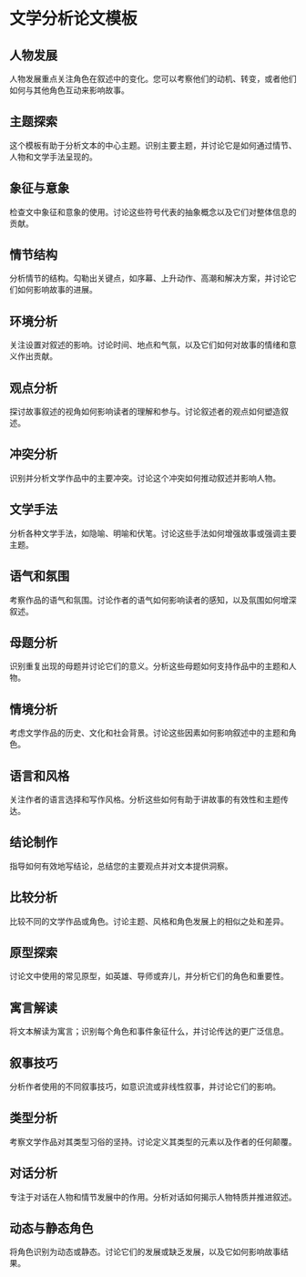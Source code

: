 # 文学分析论文模板


<div style={{ width: "100%", padding: 20, height: "70vh" }}>
  <Chat
    welcome={"嗨，您想讨论或生成哪种类型的模板？"}
    teacherName={"Alex"}
    systemPrompt={"请帮助此用户找到他（她）想要的论文模板！"}
  />
</div>

## 人物发展

人物发展重点关注角色在叙述中的变化。您可以考察他们的动机、转变，或者他们如何与其他角色互动来影响故事。

## 主题探索

这个模板有助于分析文本的中心主题。识别主要主题，并讨论它是如何通过情节、人物和文学手法呈现的。

## 象征与意象

检查文中象征和意象的使用。讨论这些符号代表的抽象概念以及它们对整体信息的贡献。

## 情节结构

分析情节的结构。勾勒出关键点，如序幕、上升动作、高潮和解决方案，并讨论它们如何影响故事的进展。

## 环境分析

关注设置对叙述的影响。讨论时间、地点和气氛，以及它们如何对故事的情绪和意义作出贡献。

## 观点分析

探讨故事叙述的视角如何影响读者的理解和参与。讨论叙述者的观点如何塑造叙述。

## 冲突分析

识别并分析文学作品中的主要冲突。讨论这个冲突如何推动叙述并影响人物。

## 文学手法

分析各种文学手法，如隐喻、明喻和伏笔。讨论这些手法如何增强故事或强调主要主题。

## 语气和氛围

考察作品的语气和氛围。讨论作者的语气如何影响读者的感知，以及氛围如何增深叙述。

## 母题分析

识别重复出现的母题并讨论它们的意义。分析这些母题如何支持作品中的主题和人物。

## 情境分析

考虑文学作品的历史、文化和社会背景。讨论这些因素如何影响叙述中的主题和角色。

## 语言和风格

关注作者的语言选择和写作风格。分析这些如何有助于讲故事的有效性和主题传达。

## 结论制作

指导如何有效地写结论，总结您的主要观点并对文本提供洞察。

## 比较分析

比较不同的文学作品或角色。讨论主题、风格和角色发展上的相似之处和差异。

## 原型探索

讨论文中使用的常见原型，如英雄、导师或弃儿，并分析它们的角色和重要性。

## 寓言解读

将文本解读为寓言；识别每个角色和事件象征什么，并讨论传达的更广泛信息。

## 叙事技巧

分析作者使用的不同叙事技巧，如意识流或非线性叙事，并讨论它们的影响。

## 类型分析

考察文学作品对其类型习俗的坚持。讨论定义其类型的元素以及作者的任何颠覆。

## 对话分析

专注于对话在人物和情节发展中的作用。分析对话如何揭示人物特质并推进叙述。

## 动态与静态角色

将角色识别为动态或静态。讨论它们的发展或缺乏发展，以及它如何影响故事结果。
